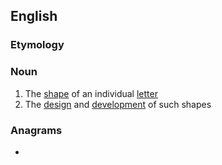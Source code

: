 ==English==

===Etymology===
{{compound|letter|form|lang=en}}

===Noun===
{{wikipedia}}
{{en-noun}}

# The [[shape]] of an individual [[letter]]
# The [[design]] and [[development]] of such shapes

===Anagrams===
* {{anagrams|en|a=eeflmorrtt|form letter}}